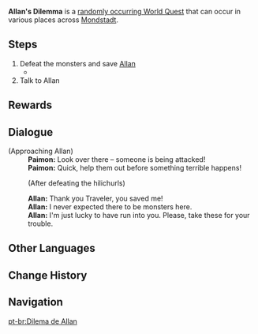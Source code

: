 {{Quest Infobox
|id            = 
|type          = Random World
|image         = Random World Allan's Dilemma.png
|caption       = Hilichurl version
|region        = Mondstadt
|summary       = The Traveler defeats monsters and saves [[Allan]].
|requirement   = 
|startLocation = [[Windwail Highland]], [[Mondstadt]]
|other         = 
*AR Dependent Rewards
|characters    = Allan; Paimon; Traveler
}}
'''Allan's Dilemma''' is a [[Random Event|randomly occurring World Quest]] that can occur in various places across [[Mondstadt]].

==Steps==
# Defeat the monsters and save [[Allan]]
#* {{Enemy|Hilichurl|x=3}}
# Talk to Allan

==Rewards==
{{Transclude|Random Event|Rewards}}
==Dialogue==
{{Quest Description|Allan is in trouble.}}
{{Dialogue start}}
;(Approaching Allan)
:'''Paimon:''' Look over there – someone is being attacked!
:'''Paimon:''' Quick, help them out before something terrible happens!
:;(After defeating the hilichurls)
:'''Allan:''' Thank you Traveler, you saved me!
:'''Allan:''' I never expected there to be monsters here.
:'''Allan:''' I'm just lucky to have run into you. Please, take these for your trouble.
{{Dialogue end}}

==Other Languages==
{{Other Languages
|en      = Allan's Dilemma
|zhs     = 艾伦的困境
|zhs_rm  = Àilún de Kùnjìng
|zht     = 艾倫的困境
|zht_rm  = Àilún de Kùnjìng
|zh_tl   = Allan's Dilemma
|ja      = エレンの苦境
|ja_rm   = Eren no Kukyou
|ja_tl   = Allan's Difficult Situation
|ko      = 앨런의 곤경
|ko_rm   = Aelleon-ui Gongyeong
|ko_tl   = Allan's Trouble
|es      = El problema de Allan
|es_tl   = Allan's Problem
|fr      = Alan a un souci
|fr_tl   = Alan Has a Problem
|ru      = Аллан в беде
|ru_tl   = Allan In Trouble
|th      = สถานการณ์ยากลำบากของ Allan
|th_rm   = 
|th_tl   = 
|vi      = Tình thế khó khăn của Allan
|vi_tl   = 
|de      = Allan in der Klemme
|de_tl   = Allan in a Bind
|id      = Dilema Allan
|id_tl   = Allan's Dilemma
|pt      = Dilema de Allan
|pt_tl   = Allan's Dilemma
}}

==Change History==
{{Change History|1.0}}

==Navigation==
{{Quests by Type Navbox|type=Random World Quests}}

[[pt-br:Dilema de Allan]]
